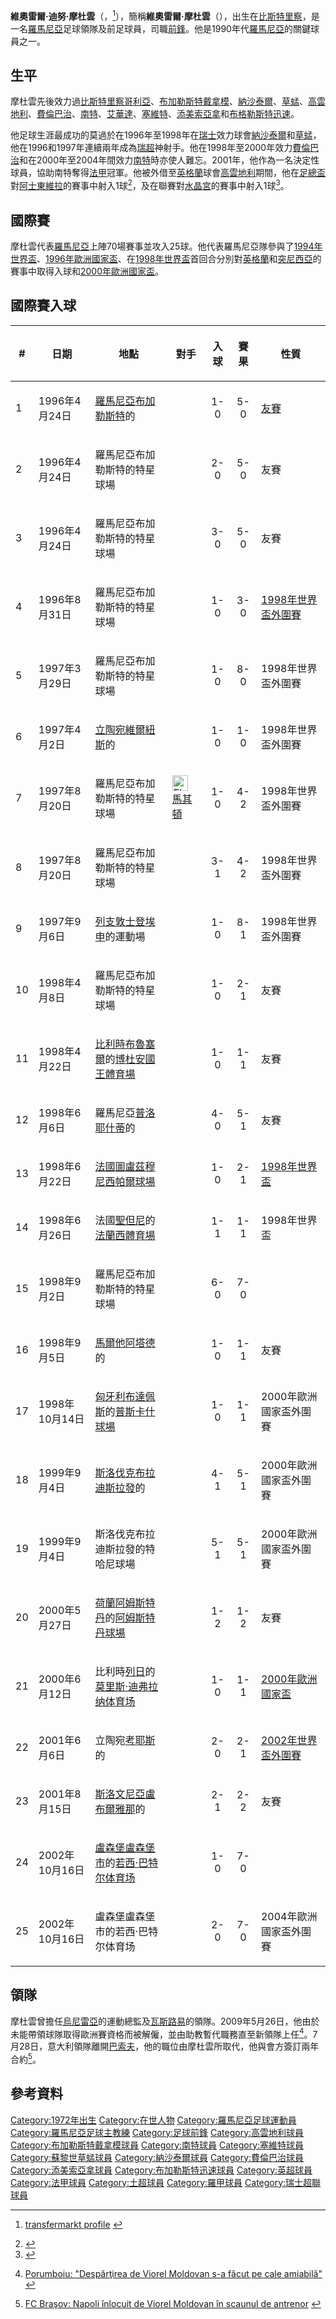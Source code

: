 {{noteTA
|G1=足球
|G2=英超
|G3=FAcup
|T=zh-hans:维奥雷尔·摩尔多万; zh-hk:維奧雷爾·摩杜雲; zh-tw:維奧雷爾·莫爾多萬;
|1=zh-hans:维奥雷尔·摩尔多万; zh-hk:維奧雷爾·摩杜雲; zh-tw:維奧雷爾·莫爾多萬;
|2=zh-hans:摩尔多万; zh-hk:摩杜雲; zh-tw:莫爾多萬;
|3=zh-hans:费内巴切;zh-hk:費倫巴治;zh-tw:費內巴赫;
|4=zh-hans:蒂米什瓦拉;zh-hk:添美索亞拿;zh-tw:蒂米什瓦拉;
|5=zh-hans:乌尔济切尼; zh-hk:烏尼雷亞;
|6=zh-hans:布加勒斯特迪納摩; zh-hk:布加勒斯特戴拿模;zh-tw:;
|7=zh-hans:塞尔维特; zh-hk:塞維特;
}}
{{Football manager infobox 
 | playername           =維奧雷爾·摩杜雲<br>Viorel Moldovan
 | fullname             = Viorel Dinu Moldovan
 | dateofbirth          = {{Birth date and age|1972|08|08}}
 | cityofbirth          = [[比斯特里察|比斯特里察]]
 | countryofbirth       = [[羅馬尼亞|羅馬尼亞]]
 | height               = {{height|m=1.75}}
 | currentclub          = [[巴索夫足球會|巴索夫]]
 | clubnumber           = 
 | position             = [[足球前鋒|前鋒]]
 | youthyears   =  
 | youthclubs   = [[比斯特里察哥利亞|比斯特里察哥利亞]]
 | years   = 1990–1993<br>1993–1995<br>1995–1996<br>1996–1998<br>1998 <br>1998–2000<br>2000–2003<br>2003<br>2003–2004<br>2004–2005<br>2005<br>2006–2007
 | clubs   = [[比斯特里察哥利亞|比斯特里察哥利亞]]<br>[[布加勒斯特戴拿模足球會|布加勒斯特戴拿模]]<br>[[納沙泰爾足球會|納沙泰爾]]<br>[[蘇黎世草蜢足球會|草蜢]]<br>[[高雲地利足球會|高雲地利]]<br>[[費倫巴治體育會|費倫巴治]]<br>[[南特足球會|南特]]<br>[[艾華達足球會_(阿布札比)|艾華達]]<br>[[南特足球會|南特]]<br>[[塞維特足球會|塞維特]]<br>[[添美索亞拿足球會|添美索亞拿]]<br>[[布格勒斯特迅速足球會|布格勒斯特迅速]]<br>'''總計'''
 | caps(goals)   = 84 ( 22 )<br>60 ( 19 )<br>32 ( 19 )<br>51 ( 44 )<br>10 ( 1 )<br>53 ( 33 )<br>57 ( 20 )<br>1 ( 0 )<br>12 ( 11 )<br>13 ( 3 )<br>33 ( 8 )<br>41 ( 15 )<br>'''447 ( 195 )'''
 | nationalyears = 1993–2005 
 | nationalteam = [[羅馬尼亞國家足球隊|羅馬尼亞]] 
 | nationalcaps(goals) = 70 ( 25 )
 | manageryears   = 2008–2009<br>2009–
 | managerclubs   = [[瓦斯路易足球會|瓦斯路易]]<br>[[巴索夫足球會|巴索夫]]
}}

'''維奧雷爾·迪努·摩杜雲'''（'''{{lang-ro|Viorel Dinu Moldovan}}'''，{{bd|1972年|8月8日|catIdx=Moldovan ,Viorel}}<ref>{{en}}[http://www.transfermarkt.co.uk/en/trainer/8724/viorel-moldovan/aufeinenblick.html transfermarkt profile] {{webarchive|url=https://web.archive.org/web/20090611000129/http://www.transfermarkt.co.uk/en/trainer/8724/viorel-moldovan/aufeinenblick.html |date=2009-06-11 }}</ref>），簡稱'''維奧雷爾·摩杜雲'''（'''{{lang-ro|Viorel Moldovan}}'''），出生在[[比斯特里察|比斯特里察]]，是一名[[羅馬尼亞|羅馬尼亞]]足球領隊及前足球員，司職[[足球前鋒|前鋒]]。他是1990年代[[羅馬尼亞國家足球隊|羅馬尼亞]]的關鍵球員之一。 

== 生平 ==
摩杜雲先後效力過[[比斯特里察哥利亞|比斯特里察哥利亞]]、[[布加勒斯特戴拿模足球會|布加勒斯特戴拿模]]、[[納沙泰爾足球會|納沙泰爾]]、[[蘇黎世草蜢足球會|草蜢]]、[[高雲地利足球會|高雲地利]]、[[費倫巴治體育會|費倫巴治]]、[[南特足球會|南特]]、[[艾華達足球會_(阿布札比)|艾華達]]、[[塞維特足球會|塞維特]]、[[添美索亞拿足球會|添美索亞拿]]和[[布格勒斯特迅速足球會|布格勒斯特迅速]]。

他足球生涯最成功的莫過於在1996年至1998年在[[瑞士|瑞士]]效力球會[[納沙泰爾足球會|納沙泰爾]]和[[蘇黎世草蜢足球會|草蜢]]，他在1996和1997年連續兩年成為[[瑞士足球超級聯賽|瑞超]]神射手。他在1998年至2000年效力[[費倫巴治體育會|費倫巴治]]和在2000年至2004年間效力[[南特足球會|南特]]時亦使人難忘。2001年，他作為一名決定性球員，協助南特奪得[[法國足球甲級聯賽|法甲]]冠軍。他被外借至[[英格蘭|英格蘭]]球會[[高雲地利足球會|高雲地利]]期間，他在[[英格蘭足總盃|足總盃]]對[[阿士東維拉足球會|阿士東維拉]]的賽事中射入1球<ref>{{en}}{{cite web 
|url=http://www.independent.co.uk/sport/football-fa-cup--moldovan-the-destroyer-of-myths-1145090.html 
|title=Moldovan the destroyer of myths 
|publisher=[[獨立報|獨立報]] 
|date=14 February 1998 
|accessdate=25 November 2009 
|archive-date=2012-11-05 
|archive-url=https://web.archive.org/web/20121105062243/http://www.independent.co.uk/sport/football-fa-cup--moldovan-the-destroyer-of-myths-1145090.html 
|dead-url=no 
}}</ref>，及在聯賽對[[水晶宮足球會|水晶宮]]的賽事中射入1球<ref>{{en}}{{cite web 
|url=http://www.independent.co.uk/sport/football-coppell-deep-in-the-doldrums-1147745.html 
|title=Coppell deep in the doldrums 
|publisher=[[獨立報|獨立報]] 
|date=28 February 1998 
|accessdate=25 November 2009 
|archive-date=2012-11-05 
|archive-url=https://web.archive.org/web/20121105062511/http://www.independent.co.uk/sport/football-coppell-deep-in-the-doldrums-1147745.html 
|dead-url=no 
}}</ref>。

== 國際賽 ==
摩杜雲代表[[羅馬尼亞國家足球隊|羅馬尼亞]]上陣70場賽事並攻入25球。他代表羅馬尼亞隊參與了[[1994年世界盃|1994年世界盃]]、[[1996年歐洲國家盃|1996年歐洲國家盃]]、在[[1998年世界盃|1998年世界盃]]首回合分別對[[英格蘭足球代表隊|英格蘭]]和[[突尼西亞國家足球隊|突尼西亞]]的賽事中取得入球和[[2000年歐洲國家盃|2000年歐洲國家盃]]。

==國際賽入球==

{| class="wikitable collapsible collapsed" style="font-size:85%"
! # !! 日期 !! 地點 !! 對手 !! 入球 !! 賽果 !! 性質
|-
|1 || 1996年4月24日 || [[羅馬尼亞|羅馬尼亞]][[布加勒斯特|布加勒斯特]]的{{Link-en|特星球場|Stadionul Steaua}}|| {{fb|GEO}} ||align="center"|1-0 || align="center"|5-0 || [[熱身賽|友賽]]
|-
|2 || 1996年4月24日 || 羅馬尼亞布加勒斯特的特星球場|| {{fb|GEO}} ||align="center"|2-0 || align="center"|5-0 || 友賽
|-
|3 || 1996年4月24日 || 羅馬尼亞布加勒斯特的特星球場|| {{fb|GEO}} ||align="center"|3-0 || align="center"|5-0 || 友賽
|-
|4 || 1996年8月31日 || 羅馬尼亞布加勒斯特的特星球場|| {{fb|LTU}} ||align="center"|1-0 || align="center"|3-0 || [[1998年世界盃外圍賽|1998年世界盃外圍賽]]
|-
|5 || 1997年3月29日 || 羅馬尼亞布加勒斯特的特星球場|| {{fb|LIE}} ||align="center"|1-0 || align="center"|8-0 || 1998年世界盃外圍賽
|-
|6 || 1997年4月2日|| [[立陶宛|立陶宛]][[維爾紐斯|維爾紐斯]]的{{Link-en|加基里斯體育場|Žalgiris Stadium}}|| {{fb|LTU}} ||align="center"|1-0 || align="center"|1-0 || 1998年世界盃外圍賽
|-
|7 || 1997年8月20日 || 羅馬尼亞布加勒斯特的特星球場 || [[File:Flag_of_Macedonia.svg|25px]] [[馬其頓國家足球隊|馬其頓]] ||align="center"|1-0 || align="center"|4-2 || 1998年世界盃外圍賽
|-
|8 || 1997年8月20日 || 羅馬尼亞布加勒斯特的特星球場 || {{fb|HUN}} ||align="center"|3-1 || align="center"|4-2 || 1998年世界盃外圍賽
|-
|9 || 1997年9月6日 || [[列支敦士登|列支敦士登]][[埃申|埃申]]的運動場 || {{fb|LIE}} ||align="center"|1-0 ||align="center"|8-1 || 1998年世界盃外圍賽
|-
|10 || 1998年4月8日 || 羅馬尼亞布加勒斯特的特星球場 || {{fb|GRE}} ||align="center"|1-0 || align="center"|2-1 || 友賽
|-
|11 || 1998年4月22日 || [[比利時|比利時]][[布魯塞爾|布魯塞爾]]的[[博杜安國王體育場|博杜安國王體育場]] || {{fb|BEL}} ||align="center"|1-0 ||align="center"|1-1 || 友賽
|-
|12 || 1998年6月6日 || 羅馬尼亞[[普洛耶什蒂|普洛耶什蒂]]的{{Link-en|伊利耶瓦娜體育場|Stadionul Ilie Oană}} || {{fb|MDA}} ||align="center"|4-0 ||align="center"|5-1 || 友賽
|-
|13 || 1998年6月22日 || [[法國|法國]][[圖盧茲|圖盧茲]][[穆尼西帕爾球場|穆尼西帕爾球場]]|| {{fb|England}} ||align="center"|1-0 ||align="center"|2-1 || [[1998年世界盃|1998年世界盃]]
|-
|14 || 1998年6月26日 || 法國[[聖但尼_(塞納-聖但尼省)|聖但尼]]的[[法蘭西體育場|法蘭西體育場]] || {{fb|TUN}} ||align="center"|1-1 || align="center"|1-1 || 1998年世界盃
|-
|15 || 1998年9月2日 || 羅馬尼亞布加勒斯特的特星球場|| {{fb|LIE}} ||align="center"|6-0 || align="center"|7-0 || {{Link-en|2000年歐洲國家盃外圍賽|UEFA Euro 2000 qualifying}}
|-
|16 || 1998年9月5日 || [[馬爾他|馬爾他]][[阿塔德|阿塔德]]的{{Link-en|大加利國家體育場|Ta' Qali Stadium}}|| {{fb|GER}} ||align="center"|1-0 || align="center"|1-1 || 友賽
|-
|17 || 1998年10月14日 || [[匈牙利|匈牙利]][[布達佩斯|布達佩斯]]的[[普斯卡什球場|普斯卡什球場]]|| {{fb|HUN}} ||align="center"|1-0 || align="center"|1-1 || 2000年歐洲國家盃外圍賽
|-
|18 || 1999年9月4日  || [[斯洛伐克|斯洛伐克]][[布拉迪斯拉發|布拉迪斯拉發]]的{{Link-en|特哈尼球場|Tehelné pole}} || {{fb|SVK}} ||align="center"|4-1 || align="center"|5-1 || 2000年歐洲國家盃外圍賽
|-
|19 || 1999年9月4日  || 斯洛伐克布拉迪斯拉發的特哈尼球場 || {{fb|SVK}} ||align="center"|5-1 || align="center"|5-1 || 2000年歐洲國家盃外圍賽
|-
|20 || 2000年5月27日  || [[荷蘭|荷蘭]][[阿姆斯特丹|阿姆斯特丹]]的[[阿姆斯特丹球場|阿姆斯特丹球場]] || {{fb|NED}} ||align="center"|1-2 || align="center"|1-2 || 友賽
|-
|21 || 2000年6月12日 || 比利時[[列日|列日]]的[[莫里斯·迪弗拉纳体育场|莫里斯·迪弗拉纳体育场]] || {{fb|GER}} ||align="center"|1-0 || align="center"|1-1 || [[2000年歐洲國家盃|2000年歐洲國家盃]]
|-
|22 || 2001年6月6日 || 立陶宛[[考耶斯|考耶斯]]的{{Link-en|大流士和吉列納斯體育場|S. Darius and S. Girėnas Stadium}} || {{fb|LTU}} ||align="center"|2-0 ||align="center"|2-1 || [[2002年世界盃外圍賽|2002年世界盃外圍賽]]
|-
|23 || 2001年8月15日|| [[斯洛文尼亞|斯洛文尼亞]][[盧布爾雅那|盧布爾雅那]]的{{Link-en|貝日格拉德體育場|Bežigrad Stadium}} || {{fb|SLO}} ||align="center"|2-1 ||align="center"|2-2 || 友賽
|-
|24 || 2002年10月16日 || [[盧森堡|盧森堡]][[盧森堡市|盧森堡市]]的[[若西·巴特尔体育场|若西·巴特尔体育场]]|| {{fb|Luxembourg}} ||align="center"|1-0 || align="center"|7-0 || {{Link-en|2004年歐洲國家盃外圍賽|UEFA Euro 2004 qualifying}}
|-
|25 || 2002年10月16日 || 盧森堡盧森堡市的若西·巴特尔体育场|| {{fb|Luxembourg}} ||align="center"|2-0 || align="center"|7-0 || 2004年歐洲國家盃外圍賽
|}

== 領隊 ==
摩杜雲曾擔任[[烏尼雷亞足球會|烏尼雷亞]]的運動總監及[[瓦斯路易足球會|瓦斯路易]]的領隊。2009年5月26日，他由於未能帶領球隊取得歐洲賽資格而被解僱，並由助教{{Link-en|基斯坦·杜爾卡|Cristian Dulca}}暫代職務直至新領隊上任<ref>{{ro icon}}[http://www.gsp.ro/index.php?section=articol&screen=index&id=139989&rss=1 Porumboiu: "Despărţirea de Viorel Moldovan s-a făcut pe cale amiabilă"] {{Webarchive|url=https://archive.is/20120802233505/http://www.gsp.ro/index.php?section=articol&screen=index&id=139989&rss=1 |date=2012-08-02 }}</ref>。7月28日，意大利領隊{{Link-en|尼科洛·拿玻里|Nicolò Napoli}}離開[[巴索夫足球會|巴索夫]]，他的職位由摩杜雲所取代，他與會方簽訂兩年合約<ref>{{ro icon}}[http://www.cotidianul.ro/fc_brasov_napoli_inlocuit_de_viorel_moldovan_in_scaunul_de_antrenor-93430.html FC Braşov: Napoli înlocuit de Viorel Moldovan în scaunul de antrenor] {{webarchive|url=https://web.archive.org/web/20090730010322/http://www.cotidianul.ro/fc_brasov_napoli_inlocuit_de_viorel_moldovan_in_scaunul_de_antrenor-93430.html |date=2009-07-30 }}</ref>。

== 參考資料 ==
{{reflist}}

{{DEFAULTSORT:Moldovan, Viorel}}
[[Category:1972年出生|Category:1972年出生]]
[[Category:在世人物|Category:在世人物]]
[[Category:羅馬尼亞足球運動員|Category:羅馬尼亞足球運動員]]
[[Category:羅馬尼亞足球主教練|Category:羅馬尼亞足球主教練]]
[[Category:足球前鋒|Category:足球前鋒]]
[[Category:高雲地利球員|Category:高雲地利球員]]
[[Category:布加勒斯特戴拿模球員|Category:布加勒斯特戴拿模球員]]
[[Category:南特球員|Category:南特球員]]
[[Category:塞維特球員|Category:塞維特球員]]
[[Category:蘇黎世草蜢球員|Category:蘇黎世草蜢球員]]
[[Category:納沙泰爾球員|Category:納沙泰爾球員]]
[[Category:費倫巴治球員|Category:費倫巴治球員]]
[[Category:添美索亞拿球員|Category:添美索亞拿球員]]
[[Category:布加勒斯特迅速球員|Category:布加勒斯特迅速球員]]
[[Category:英超球員|Category:英超球員]]
[[Category:法甲球員|Category:法甲球員]]
[[Category:土超球員|Category:土超球員]]
[[Category:羅甲球員|Category:羅甲球員]]
[[Category:瑞士超聯球員|Category:瑞士超聯球員]]